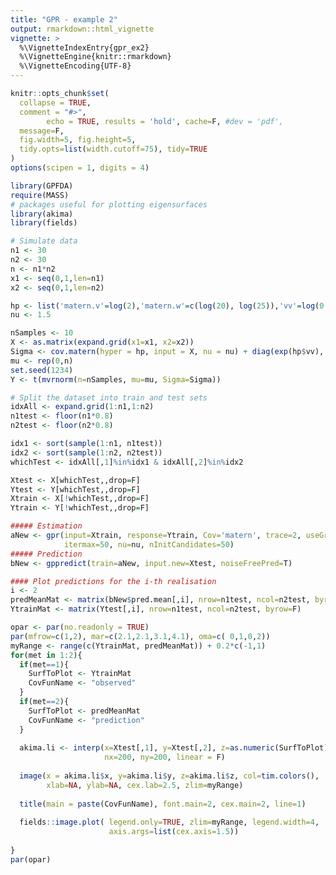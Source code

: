 ```yaml
---
title: "GPR - example 2"
output: rmarkdown::html_vignette
vignette: >
  %\VignetteIndexEntry{gpr_ex2}
  %\VignetteEngine{knitr::rmarkdown}
  %\VignetteEncoding{UTF-8}
---
```


```r
knitr::opts_chunk$set(
  collapse = TRUE,
  comment = "#>",
        echo = TRUE, results = 'hold', cache=F, #dev = 'pdf', 
  message=F, 
  fig.width=5, fig.height=5,
  tidy.opts=list(width.cutoff=75), tidy=TRUE
)
options(scipen = 1, digits = 4)
```

```r
library(GPFDA)
require(MASS)
# packages useful for plotting eigensurfaces
library(akima)
library(fields)
```

```r
# Simulate data
n1 <- 30
n2 <- 30
n <- n1*n2
x1 <- seq(0,1,len=n1)
x2 <- seq(0,1,len=n2)

hp <- list('matern.v'=log(2),'matern.w'=c(log(20), log(25)),'vv'=log(0.2))
nu <- 1.5

nSamples <- 10
X <- as.matrix(expand.grid(x1=x1, x2=x2))
Sigma <- cov.matern(hyper = hp, input = X, nu = nu) + diag(exp(hp$vv), n)
mu <- rep(0,n)
set.seed(1234)
Y <- t(mvrnorm(n=nSamples, mu=mu, Sigma=Sigma))

# Split the dataset into train and test sets
idxAll <- expand.grid(1:n1,1:n2)
n1test <- floor(n1*0.8)
n2test <- floor(n2*0.8)

idx1 <- sort(sample(1:n1, n1test))
idx2 <- sort(sample(1:n2, n2test))
whichTest <- idxAll[,1]%in%idx1 & idxAll[,2]%in%idx2

Xtest <- X[whichTest,,drop=F]
Ytest <- Y[whichTest,,drop=F]
Xtrain <- X[!whichTest,,drop=F]
Ytrain <- Y[!whichTest,,drop=F]
```


```r
##### Estimation
aNew <- gpr(input=Xtrain, response=Ytrain, Cov='matern', trace=2, useGradient=T,
            itermax=50, nu=nu, nInitCandidates=50)
##### Prediction
bNew <- gppredict(train=aNew, input.new=Xtest, noiseFreePred=T)
```


```r

#### Plot predictions for the i-th realisation
i <- 2
predMeanMat <- matrix(bNew$pred.mean[,i], nrow=n1test, ncol=n2test, byrow=F)
YtrainMat <- matrix(Ytest[,i], nrow=n1test, ncol=n2test, byrow=F)

opar <- par(no.readonly = TRUE)
par(mfrow=c(1,2), mar=c(2.1,2.1,3.1,4.1), oma=c( 0,1,0,2))
myRange <- range(c(YtrainMat, predMeanMat)) + 0.2*c(-1,1)
for(met in 1:2){
  if(met==1){
    SurfToPlot <- YtrainMat
    CovFunName <- "observed"
  }
  if(met==2){
    SurfToPlot <- predMeanMat
    CovFunName <- "prediction"
  }
  
  akima.li <- interp(x=Xtest[,1], y=Xtest[,2], z=as.numeric(SurfToPlot),
                     nx=200, ny=200, linear = F)
  
  image(x = akima.li$x, y=akima.li$y, z=akima.li$z, col=tim.colors(),
        xlab=NA, ylab=NA, cex.lab=2.5, zlim=myRange)
  
  title(main = paste(CovFunName), font.main=2, cex.main=2, line=1)
  
  fields::image.plot( legend.only=TRUE, zlim=myRange, legend.width=4,
                      axis.args=list(cex.axis=1.5))
  
}
par(opar)
```

